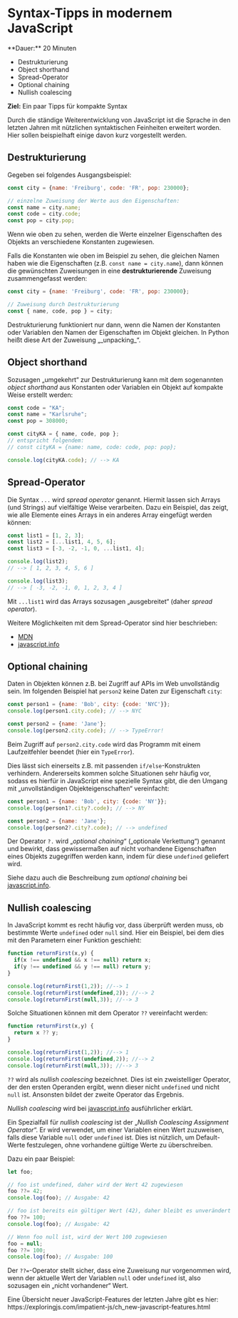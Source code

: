 
# Syntax-Tipps in modernem JavaScript

<Callout>  
  **Dauer:** 20 Minuten

  - Destrukturierung
  - Object shorthand
  - Spread-Operator
  - Optional chaining 
  - Nullish coalescing

  **Ziel:** Ein paar Tipps für kompakte Syntax
</Callout>

Durch die ständige Weiterentwicklung von
JavaScript ist die Sprache in den letzten 
Jahren mit nützlichen syntaktischen 
Feinheiten erweitert worden. Hier sollen 
beispielhaft einige davon kurz vorgestellt werden.


## Destrukturierung

Gegeben sei folgendes Ausgangsbeispiel:

```js
const city = {name: 'Freiburg', code: 'FR', pop: 230000};

// einzelne Zuweisung der Werte aus den Eigenschaften:
const name = city.name;
const code = city.code;
const pop = city.pop;
```

Wenn wie oben zu sehen, werden die Werte 
einzelner Eigenschaften des Objekts an 
verschiedene Konstanten zugewiesen.

Falls die Konstanten wie oben im Beispiel 
zu sehen, die gleichen Namen haben wie die
Eigenschaften (z.B. `const name = city.name`),
dann können die gewünschten Zuweisungen in
eine **destrukturierende** Zuweisung 
zusammengefasst werden:

```js
const city = {name: 'Freiburg', code: 'FR', pop: 230000};

// Zuweisung durch Destrukturierung
const { name, code, pop } = city;
```

<Callout type="warning">
Destrukturierung funktioniert nur dann, wenn
die Namen der Konstanten oder Variablen den
Namen der Eigenschaften im Objekt gleichen.
</Callout>

<Callout type="info">
In Python heißt diese Art der Zuweisung „_unpacking_“.
</Callout>

## Object shorthand

Sozusagen „umgekehrt“ zur Destrukturierung
kann mit dem sogenannten _object shorthand_
aus Konstanten oder Variablen ein Objekt
auf kompakte Weise erstellt werden:

```js
const code = "KA";
const name = "Karlsruhe";
const pop = 308000;

const cityKA = { name, code, pop };
// entspricht folgendem:
// const cityKA = {name: name, code: code, pop: pop};

console.log(cityKA.code); // --> KA
```

## Spread-Operator

Die Syntax `...` wird _spread operator_ genannt.
Hiermit lassen sich Arrays (und Strings) auf
vielfältige Weise verarbeiten. Dazu ein Beispiel,
das zeigt, wie alle Elemente eines Arrays in 
ein anderes Array eingefügt werden können:

```js
const list1 = [1, 2, 3];
const list2 = [...list1, 4, 5, 6];
const list3 = [-3, -2, -1, 0, ...list1, 4];

console.log(list2);
// --> [ 1, 2, 3, 4, 5, 6 ]

console.log(list3); 
// --> [ -3, -2, -1, 0, 1, 2, 3, 4 ]
```

Mit `...list1` wird das Arrays sozusagen
„ausgebreitet“ (daher _spread operator_).

Weitere Möglichkeiten mit dem Spread-Operator
sind hier beschrieben:

- [MDN](https://developer.mozilla.org/en-US/docs/Web/JavaScript/Reference/Operators/Spread_syntax)
- [javascript.info](https://javascript.info/rest-parameters-spread)

## Optional chaining 

Daten in Objekten können z.B. bei Zugriff
auf APIs im Web unvollständig sein. Im
folgenden Beispiel hat `person2` keine Daten
zur Eigenschaft `city`:

```js
const person1 = {name: 'Bob', city: {code: 'NYC'}};
console.log(person1.city.code); // --> NYC

const person2 = {name: 'Jane'};
console.log(person2.city.code); // --> TypeError!
```

Beim Zugriff auf `person2.city.code` wird
das Programm mit einem Laufzeitfehler beendet 
(hier ein `TypeError`). 

Dies lässt sich einerseits z.B. mit passenden 
`if/else`-Konstrukten verhindern. Andererseits
kommen solche Situationen sehr häufig vor,
sodass es hierfür in JavaScript eine spezielle
Syntax gibt, die den Umgang mit „unvollständigen 
Objekteigenschaften“ vereinfacht:

```js
const person1 = {name: 'Bob', city: {code: 'NY'}};
console.log(person1?.city?.code); // --> NY

const person2 = {name: 'Jane'};
console.log(person2?.city?.code); // --> undefined
```

Der Operator `?.` wird „_optional chaining_“
(„optionale Verkettung“) genannt und bewirkt,
dass gewissermaßen auf nicht vorhandene 
Eigenschaften eines Objekts zugegriffen werden
kann, indem für diese `undefined` geliefert wird.

Siehe dazu auch die Beschreibung zum
_optional chaining_ bei 
[javascript.info](https://javascript.info/optional-chaining).

## Nullish coalescing

In JavaScript kommt es recht häufig vor,
dass überprüft werden muss, ob bestimmte Werte 
`undefined` oder `null` sind. Hier ein Beispiel,
bei dem dies mit den Parametern einer Funktion 
geschieht:

```js
function returnFirst(x,y) {
  if(x !== undefined && x !== null) return x;
  if(y !== undefined && y !== null) return y;
}

console.log(returnFirst(1,2)); //--> 1
console.log(returnFirst(undefined,2)); //--> 2
console.log(returnFirst(null,3)); //--> 3
```

Solche Situationen können mit dem Operator
`??` vereinfacht werden:

```js
function returnFirst(x,y) {
  return x ?? y;
}

console.log(returnFirst(1,2)); //--> 1
console.log(returnFirst(undefined,2)); //--> 2
console.log(returnFirst(null,3)); //--> 3
```

`??` wird als _nullish coalescing_ bezeichnet.
Dies ist ein zweistelliger Operator, der den
ersten Operanden ergibt, wenn dieser nicht
`undefined` und nicht `null` ist. Ansonsten
bildet der zweite Operator das Ergebnis.

_Nullish coalescing_ wird bei
[javascript.info](https://javascript.info/nullish-coalescing-operator) ausführlicher
erklärt.

Ein Spezialfall für _nullish coalescing_ ist der
„_Nullish Coalescing Assignment Operator_“. Er wird verwendet, 
um einer Variablen einen Wert zuzuweisen, falls diese Variable 
`null` oder `undefined` ist. Dies ist nützlich, um Default-Werte 
festzulegen, ohne vorhandene gültige Werte zu überschreiben.

Dazu ein paar Beispiel:

```javascript
let foo;

// foo ist undefined, daher wird der Wert 42 zugewiesen
foo ??= 42;
console.log(foo); // Ausgabe: 42

// foo ist bereits ein gültiger Wert (42), daher bleibt es unverändert
foo ??= 100;
console.log(foo); // Ausgabe: 42

// Wenn foo null ist, wird der Wert 100 zugewiesen
foo = null;
foo ??= 100;
console.log(foo); // Ausgabe: 100
```

Der `??=`-Operator stellt sicher, dass eine Zuweisung nur 
vorgenommen wird, wenn der aktuelle Wert der Variablen 
`null` oder `undefined` ist, also sozusagen ein 
„nicht vorhandener“ Wert.

<Callout type="info">
Eine Übersicht neuer JavaScript-Features
der letzten Jahre gibt es hier: 
https://exploringjs.com/impatient-js/ch_new-javascript-features.html
</Callout>
